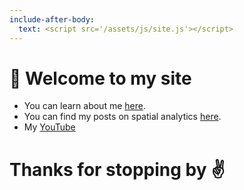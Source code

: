 ```yaml
---
include-after-body:
  text: <script src='/assets/js/site.js'></script>
---
```


# 👋 Welcome to my site

- You can learn about me [here](/about).
- You can find my posts on spatial analytics [here](/posts).
- My [YouTube](https://youtube.com/@prncevince){.external target="_blank"}

# Thanks for stopping by ✌
